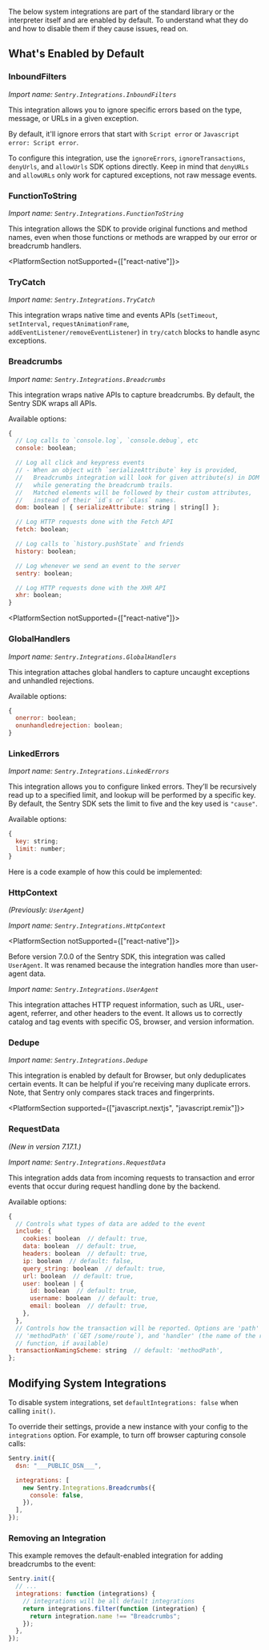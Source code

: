 The below system integrations are part of the standard library or the interpreter itself and are enabled by default. To understand what they do and how to disable them if they cause issues, read on.

## What's Enabled by Default

### InboundFilters

_Import name: `Sentry.Integrations.InboundFilters`_

This integration allows you to ignore specific errors based on the type,
message, or URLs in a given exception.

By default, it'll ignore errors that start with `Script error` or `Javascript error: Script error`.

To configure this integration, use the `ignoreErrors`, `ignoreTransactions`, `denyUrls`,
and `allowUrls` SDK options directly. Keep in mind that `denyURLs` and `allowURLs`
only work for captured exceptions, not raw message events.

### FunctionToString

_Import name: `Sentry.Integrations.FunctionToString`_

This integration allows the SDK to provide original functions and method names, even when those functions or methods are wrapped by our error or breadcrumb handlers.

<PlatformSection notSupported={["react-native"]}>

### TryCatch

_Import name: `Sentry.Integrations.TryCatch`_

This integration wraps native time and events APIs (`setTimeout`, `setInterval`, `requestAnimationFrame`, `addEventListener/removeEventListener`) in `try/catch` blocks to handle async exceptions.

</PlatformSection>

### Breadcrumbs

_Import name: `Sentry.Integrations.Breadcrumbs`_

This integration wraps native APIs to capture breadcrumbs. By default, the Sentry SDK wraps all APIs.

Available options:

```javascript
{
  // Log calls to `console.log`, `console.debug`, etc
  console: boolean;

  // Log all click and keypress events
  // - When an object with `serializeAttribute` key is provided,
  //   Breadcrumbs integration will look for given attribute(s) in DOM elements,
  //   while generating the breadcrumb trails.
  //   Matched elements will be followed by their custom attributes,
  //   instead of their `id`s or `class` names.
  dom: boolean | { serializeAttribute: string | string[] };

  // Log HTTP requests done with the Fetch API
  fetch: boolean;

  // Log calls to `history.pushState` and friends
  history: boolean;

  // Log whenever we send an event to the server
  sentry: boolean;

  // Log HTTP requests done with the XHR API
  xhr: boolean;
}
```

<PlatformSection notSupported={["react-native"]}>

### GlobalHandlers

_Import name: `Sentry.Integrations.GlobalHandlers`_

This integration attaches global handlers to capture uncaught exceptions and unhandled rejections.

Available options:

```javascript
{
  onerror: boolean;
  onunhandledrejection: boolean;
}
```

</PlatformSection>

### LinkedErrors

_Import name: `Sentry.Integrations.LinkedErrors`_

This integration allows you to configure linked errors. They’ll be recursively read up to a specified limit, and lookup will be performed by a specific key. By default, the Sentry SDK sets the limit to five and the key used is `"cause"`.

Available options:

```javascript
{
  key: string;
  limit: number;
}
```

Here is a code example of how this could be implemented:

<PlatformContent includePath="configuration/linked-errors" />

### HttpContext

_(Previously: `UserAgent`)_

_Import name: `Sentry.Integrations.HttpContext`_

<PlatformSection notSupported={["react-native"]}>

<Note>

Before version 7.0.0 of the Sentry SDK, this integration was called `UserAgent`.
It was renamed because the integration handles more than user-agent data.

_Import name: `Sentry.Integrations.UserAgent`_

</Note>

</PlatformSection>

This integration attaches HTTP request information, such as URL, user-agent, referrer, and other headers to the event.
It allows us to correctly catalog and tag events with specific OS, browser, and version information.

### Dedupe

_Import name: `Sentry.Integrations.Dedupe`_

This integration is enabled by default for Browser, but only deduplicates certain events. It can be helpful if you're receiving many duplicate errors. Note, that Sentry only compares stack traces and fingerprints.

<PlatformContent includePath="configuration/dedupe" />

<PlatformSection supported={["javascript.nextjs", "javascript.remix"]}>

### RequestData

_(New in version 7.17.1.)_

_Import name: `Sentry.Integrations.RequestData`_

This integration adds data from incoming requests to transaction and error events that occur during request handling done by the backend.

Available options:

```javascript
{
  // Controls what types of data are added to the event
  include: {
    cookies: boolean  // default: true,
    data: boolean  // default: true,
    headers: boolean  // default: true,
    ip: boolean  // default: false,
    query_string: boolean  // default: true,
    url: boolean  // default: true,
    user: boolean | {
      id: boolean  // default: true,
      username: boolean  // default: true,
      email: boolean  // default: true,
    },
  },
  // Controls how the transaction will be reported. Options are 'path' (`/some/route`),
  // 'methodPath' (`GET /some/route`), and 'handler' (the name of the route handler
  // function, if available)
  transactionNamingScheme: string  // default: 'methodPath',
};
```

</PlatformSection>

## Modifying System Integrations

To disable system integrations, set `defaultIntegrations: false` when calling `init()`.

To override their settings, provide a new instance with your config to the `integrations` option. For example, to turn off browser capturing console calls:

<SignInNote />

```javascript
Sentry.init({
  dsn: "___PUBLIC_DSN___",

  integrations: [
    new Sentry.Integrations.Breadcrumbs({
      console: false,
    }),
  ],
});
```

### Removing an Integration

This example removes the default-enabled integration for adding breadcrumbs to the event:

```javascript
Sentry.init({
  // ...
  integrations: function (integrations) {
    // integrations will be all default integrations
    return integrations.filter(function (integration) {
      return integration.name !== "Breadcrumbs";
    });
  },
});
```

